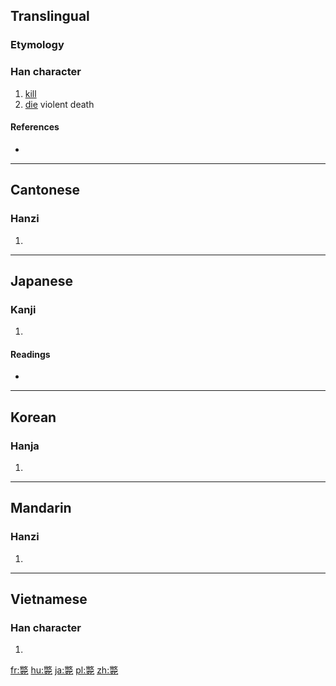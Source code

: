 {{also|毙}}
==Translingual==

===Etymology===
{{Han compound|敝|死|c1=p|c2=s|t2=death|ls=psc}}

===Han character===
{{Han char|rn=66|rad=攴|as=14|sn=18|four=9821<sub>1</sub>|canj=火大一弓心 (FKMNP)}}

# [[kill]]
# [[die]] violent death

====References====
* {{Han ref|kx=0476.090|dkj=13417|dj=0831.080|hdz=21478.050|uh=6583|ud=25987|bh=C0C5|bd=49349}}

----

==Cantonese==

===Hanzi===
{{yue-hanzi|jyut=|y=bai6|sim=毙}}

# {{defn|lang=yue|sort=攴14}}

----

==Japanese==

===Kanji===
{{ja-kanji|grade=|rs=攴14}}

# {{defn|lang=ja|sort=攴14}}

====Readings====
* {{ja-readings|on=[[へい]] (hei)|kun=[[たおれる]] (taoreru)}}

----

==Korean==

===Hanja===
{{ko-hanja|hangeul=폐|eumhun=|rv=pye|mr=p'ye|y=phyey}}

# {{defn|lang=ko|sort=攴14}}

----

==Mandarin==

===Hanzi===
{{cmn-hanzi|sim=毙|pin=[[bì]] ([[bi4]]), [[lí]] ([[li2]]), [[tái]] ([[tai2]])|wg=pi<sup>4</sup>, li<sup>2</sup>, t'ai<sup>2</sup>}}

# {{defn|lang=cmn|sort=攴14}}

----

==Vietnamese==

===Han character===
{{vi-hantu|[[tễ]], [[tệ]]|rs=攴14}}

# {{defn|lang=vi|sort=攴14}}

[[fr:斃]]
[[hu:斃]]
[[ja:斃]]
[[pl:斃]]
[[zh:斃]]